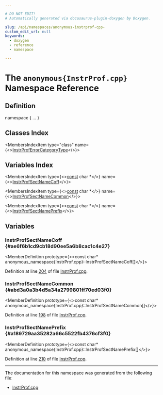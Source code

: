 ```yaml
---

# DO NOT EDIT!
# Automatically generated via docusaurus-plugin-doxygen by Doxygen.

slug: /api/namespaces/anonymous-instrprof-cpp-
custom_edit_url: null
keywords:
  - doxygen
  - reference
  - namespace

---
```





# The `anonymous{InstrProf.cpp}` Namespace Reference

<DoxygenPage pluginConfig={pluginConfig}>



## Definition

<CodeBlock>namespace &#123; ... &#125;</CodeBlock>

## Classes Index

<MembersIndex>

<MembersIndexItem
  type="class"
  name={<><a href="/docs/api/classes/anonymous-namespace-instrprof-cpp-/instrproferrorcategorytype">InstrProfErrorCategoryType</a></>}>
</MembersIndexItem>

</MembersIndex>

## Variables Index

<MembersIndex>

<MembersIndexItem
  type={<><a href="/docs/api/files/lib/lib/target/lib/target/aarch64/aarch64promoteconstant-cpp/#a90f8350fecae261c25be85d38b451bff">const</a> char &#42;</>}
  name={<><a href="#ae6f6b1cd9cb18d90ee5a6b8cac1c4e27">InstrProfSectNameCoff</a></>}>
</MembersIndexItem>

<MembersIndexItem
  type={<><a href="/docs/api/files/lib/lib/target/lib/target/aarch64/aarch64promoteconstant-cpp/#a90f8350fecae261c25be85d38b451bff">const</a> char &#42;</>}
  name={<><a href="#abd3a0a3b4d5a34a2799801ff70ed03f0">InstrProfSectNameCommon</a></>}>
</MembersIndexItem>

<MembersIndexItem
  type={<><a href="/docs/api/files/lib/lib/target/lib/target/aarch64/aarch64promoteconstant-cpp/#a90f8350fecae261c25be85d38b451bff">const</a> char &#42;</>}
  name={<><a href="#a189729aa35282a66c5522fb4376cf3f0">InstrProfSectNamePrefix</a></>}>
</MembersIndexItem>

</MembersIndex>


<SectionDefinition>

## Variables

### InstrProfSectNameCoff {#ae6f6b1cd9cb18d90ee5a6b8cac1c4e27}

<MemberDefinition
  prototype={<>const char&#42; anonymous&#95;namespace&#123;InstrProf.cpp&#125;::InstrProfSectNameCoff&#91;&#93;</>}>

Definition at line <a href="/docs/api/files/lib/lib/profiledata/instrprof-cpp/#l00204">204</a> of file <a href="/docs/api/files/lib/lib/profiledata/instrprof-cpp">InstrProf.cpp</a>.
</MemberDefinition>

### InstrProfSectNameCommon {#abd3a0a3b4d5a34a2799801ff70ed03f0}

<MemberDefinition
  prototype={<>const char&#42; anonymous&#95;namespace&#123;InstrProf.cpp&#125;::InstrProfSectNameCommon&#91;&#93;</>}>

Definition at line <a href="/docs/api/files/lib/lib/profiledata/instrprof-cpp/#l00198">198</a> of file <a href="/docs/api/files/lib/lib/profiledata/instrprof-cpp">InstrProf.cpp</a>.
</MemberDefinition>

### InstrProfSectNamePrefix {#a189729aa35282a66c5522fb4376cf3f0}

<MemberDefinition
  prototype={<>const char&#42; anonymous&#95;namespace&#123;InstrProf.cpp&#125;::InstrProfSectNamePrefix&#91;&#93;</>}>

Definition at line <a href="/docs/api/files/lib/lib/profiledata/instrprof-cpp/#l00210">210</a> of file <a href="/docs/api/files/lib/lib/profiledata/instrprof-cpp">InstrProf.cpp</a>.
</MemberDefinition>

</SectionDefinition>

<hr/>

The documentation for this namespace was generated from the following file:

<ul>
<li><a href="/docs/api/files/lib/lib/profiledata/instrprof-cpp">InstrProf.cpp</a></li>
</ul>

</DoxygenPage>
